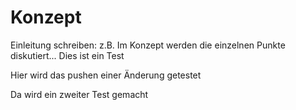 # Konzept

Einleitung schreiben: z.B. Im Konzept werden die einzelnen Punkte diskutiert... Dies ist ein Test

Hier wird das pushen einer Änderung getestet

Da wird ein zweiter Test gemacht